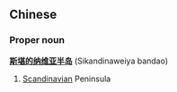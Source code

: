 ==Chinese==
===Proper noun===
'''[[斯]][[堪]][[的]][[纳]][[维]][[亚]][[半岛]]''' (Sikandinaweiya bandao)

# [[Scandinavia]]n Peninsula